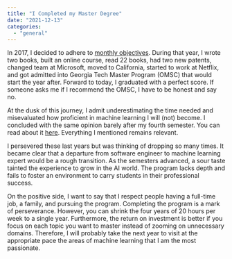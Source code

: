 ```yaml
---
title: "I Completed my Master Degree"
date: "2021-12-13"
categories: 
  - "general"
---
```

In 2017, I decided to adhere to [monthly objectives](https://patrickdesjardins.com/blog/recapitulation-of-2017). During that year, I wrote two books, built an online course, read 22 books, had two new patents, changed team at Microsoft, moved to California, started to work at Netflix, and got admitted into Georgia Tech Master Program (OMSC) that would start the year after. Forward to today, I graduated with a perfect score. If someone asks me if I recommend the OMSC, I have to be honest and say no.

At the dusk of this journey, I admit underestimating the time needed and misevaluated how proficient in machine learning I will (not) become. I concluded with the same opinion barely after my fourth semester. You can read about it [here](https://patrickdesjardins.com/blog/georgia-tech-online-master-degree-review-after-4-semesters). Everything I mentioned remains relevant.

I persevered these last years but was thinking of dropping so many times. It became clear that a departure from software engineer to machine learning expert would be a rough transition. As the semesters advanced, a sour taste tainted the experience to grow in the AI world. The program lacks depth and fails to foster an environment to carry students in their professional success.

On the positive side, I want to say that I respect people having a full-time job, a family, and pursuing the program. Completing the program is a mark of perseverance. However, you can shrink the four years of 20 hours per week to a single year. Furthermore, the return on investment is better if you focus on each topic you want to master instead of zooming on unnecessary domains. Therefore, I will probably take the next year to visit at the appropriate pace the areas of machine learning that I am the most passionate. 